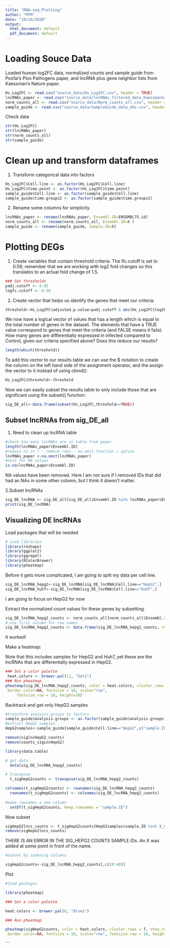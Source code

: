 ```yaml
---
title: "RNA-seq_Plotting"
author: "MTM"
date: "10/10/2020"
output:
  html_document: default
  pdf_document: default
---
```


# Loading Souce Data 

Loaded human log2FC data, normalized counts and sample guide from Posfai's Plos Pathogens paper, and lncRNA plus gene neighbor lists from Kaessman's Nature paper.
```r
Hs_Log2FC <- read.csv("source_data/Hs_Log2FC.csv", header = TRUE)
lncRNAs_paper <- read.csv("source_data/lncRNAs_filtered_data_Kaessmann2019.csv", header= TRUE)
norm_counts_all <- read.csv("source_data/Norm_counts_all.csv", header = TRUE)
sample_guide <- read.csv("source_data/SampleGuide_data_dds.csv", header = TRUE)

```

Check data

```r
str(Hs_Log2FC)
str(lncRNAs_paper)
str(norm_counts_all)
str(sample_guide)
```

# Clean up and transform dataframes

1. Transform categorical data into factors
```r
Hs_Log2FC$Cell.line <- as.factor(Hs_Log2FC$Cell.line)
Hs_Log2FC$time.point <- as.factor(Hs_Log2FC$time.point)
sample_guide$Cell.line <- as.factor(sample_guide$Cell.line)
sample_guide$time.groups2 <- as.factor(sample_guide$time.groups2)
```

2. Rename some columns for simplicity.

```r
lncRNAs_paper <- rename(lncRNAs_paper, Ensembl.ID=ENSEMBL75.id)
norm_counts_all <- rename(norm_counts_all, Ensembl.ID=X )
sample_guide <- rename(sample_guide, sample.ID=X)
```


# Plotting DEGs

1. Create variables that contain threshold criteria. The lfc.cutoff is set to 0.58; remember that we are working with log2 fold changes so this translates to an actual fold change of 1.5.

```r
### Set thresholds
padj.cutoff <- 0.05
logfc.cutoff <- 0.58
```

2. Create vector that helps us identify the genes that meet our criteria:

```r
threshold<-Hs_Log2FC$adjusted.p.value<padj.cutoff & abs(Hs_Log2FC$log2FoldChange)>logfc.cutoff
```

We now have a logical vector of values that has a length which is equal to the total number of genes in the dataset. The elements that have a TRUE value correspond to genes that meet the criteria (and FALSE means it fails). How many genes are differentially expressed in infected compared to Control, given our criteria specified above? Does this reduce our results?

```r
length(which(threshold))
```

To add this vector to our results table we can use the $ notation to create the column on the left hand side of the assignment operator, and the assign the vector to it instead of using cbind():

```r
Hs_Log2FC$threshold<-threshold
```

Now we can easily subset the results table to only include those that are significant using the subset() function:

```r
sig_DE_all<-data.frame(subset(Hs_Log2FC,threshold==TRUE))
```

## Subset lncRNAs from sig_DE_all

1. Need to clean up lncRNA table

```r
#check how many lncRNAs are in table from paper
length(lncRNAs_paper$Ensembl.ID)
#remove na in r - remove rows - na.omit function / option
lncRNAs_paper <-na.omit(lncRNAs_paper)
#test for NA values
is.na(lncRNAs_paper$Ensembl.ID)
```

NA values have been removed. Here I am not sure if I removed IDs that did had an NAs in some other column, but I think it doesn't matter. 

2.Subset lncRNAs

```r
sig_DE_lncRNA <- sig_DE_all[sig_DE_all$Ensembl.ID %in% lncRNAs_paper$Ensembl.ID,]
print(sig_DE_lncRNA)
```

## Visualizing DE lncRNAs

Load packages that will be needed
```r

# Load libraries
library(reshape)
library(ggplot2)
library(ggrepel)
library(RColorBrewer)
library(pheatmap)

```

Before it gets more complicated, I am going to split my data per cell line.

```r
sig_DE_lncRNA_hepg2<-sig_DE_lncRNA[sig_DE_lncRNA$Cell.line=="HepG2",]
sig_DE_lncRNA_huh7<-sig_DE_lncRNA[sig_DE_lncRNA$Cell.line=="HuH7",]
```

I am going to focus on HepG2 for now

Extract the normalized count values for these genes by subsetting.

```r
sig_DE_lncRNA_hepg2_counts <- norm_counts_all[norm_counts_all$Ensembl.ID %in% sig_DE_lncRNA_hepg2$Ensembl.ID,]
# use first column for row names
sig_DE_lncRNA_hepg2_counts <- data.frame(sig_DE_lncRNA_hepg2_counts, row.names = 1)

```
It worked!

Make a heatmap:

Note that this includes samples for HepG2 and Huh7, yet these are the lncRNAs that are differentially expressed in HepG2. 

```r
### Set a color palette
 heat.colors <- brewer.pal(11, "Set1")
### Run pheatmap
pheatmap(sig_DE_lncRNA_hepg2_counts, color = heat.colors, cluster_rows = T, show_rownames=T,
 border_color=NA, fontsize = 10, scale="row",
     fontsize_row = 10, height=20)
```

Backtrack and get only HepG2 samples

```r
#transform analysis.groups to factors
sample_guide$analysis.groups <- as.factor(sample_guide$analysis.groups)
#extract HepG2 samples
HepG2samples<-sample_guide[sample_guide$Cell.line=="HepG2",c("sample.ID","analysis.groups")]
```

```r
remove(siglncHepG2_counts)
remove(counts_sigLncHepG2)
```

```r
library(data.table)

# get data
  data(sig_DE_lncRNA_hepg2_counts)

# transpose
  t_sigHepG2counts <- transpose(sig_DE_lncRNA_hepg2_counts)

colnames(t_sigHepG2counts) <- rownames(sig_DE_lncRNA_hepg2_counts)
  rownames(t_sigHepG2counts) <- colnames(sig_DE_lncRNA_hepg2_counts)  
  
#make rownames a new column
  setDT(t_sigHepG2counts, keep.rownames = "sample.ID")
```

Now subset

```r
sigHepG2lncs_counts <- t_sigHepG2counts[HepG2samples$sample.ID %in% t_sigHepG2counts$sample.ID,]
remove(sigHepG2lncs_counts)
```

THERE IS AN ERROR IN THE SIG_HEPG2 COUNTS SAMPLE IDs. An X was added at some point in front of the name.

```r
#subset by indexing columns

sigHepG2counts<-sig_DE_lncRNA_hepg2_counts[,c(28:40)]
```

Plot

```r
#load packages

library(pheatmap)

### Set a color palette

heat.colors <- brewer.pal(8, "Blues")

### Run pheatmap

pheatmap(sigHepG2counts, color = heat.colors, cluster_rows = T, show_rownames=T,
 border_color=NA, fontsize = 10, scale="row", fontsize_row = 10, height=5, width = 5)
```
```


